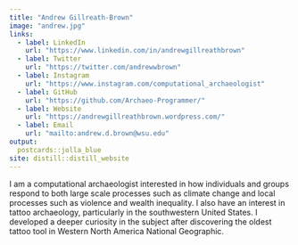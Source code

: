 ```yaml
---
title: "Andrew Gillreath-Brown"
image: "andrew.jpg"
links:
  - label: LinkedIn
    url: "https://www.linkedin.com/in/andrewgillreathbrown"
  - label: Twitter
    url: "https://twitter.com/andrewwbrown"
  - label: Instagram
    url: "https://www.instagram.com/computational_archaeologist"
  - label: GitHub
    url: "https://github.com/Archaeo-Programmer/"
  - label: Website
    url: "https://andrewgillreathbrown.wordpress.com/"
  - label: Email
    url: "mailto:andrew.d.brown@wsu.edu"
output:
  postcards::jolla_blue
site: distill::distill_website
---
```

 
I am a computational archaeologist interested in how individuals and groups respond to both large scale processes such as climate change and local processes such as violence and wealth inequality. I also have an interest in tattoo archaeology, particularly in the southwestern United States. I developed a deeper curiosity in the subject after discovering the oldest tattoo tool in Western North America National Geographic. 
